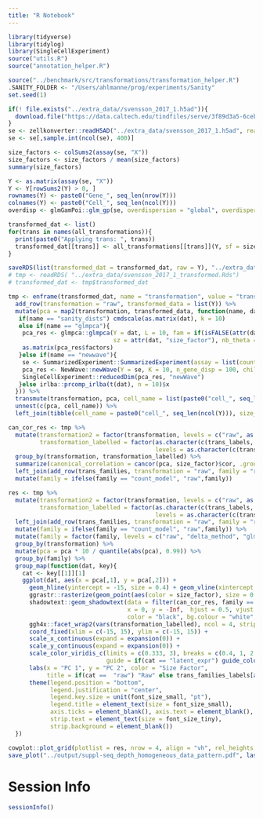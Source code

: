 ```yaml
---
title: "R Notebook"
---
```




```r
library(tidyverse)
library(tidylog)
library(SingleCellExperiment)
source("utils.R")
source("annotation_helper.R")

source("../benchmark/src/transformations/transformation_helper.R")
.SANITY_FOLDER <- "/Users/ahlmanne/prog/experiments/Sanity"
set.seed(1)
```



```r
if(! file.exists("../extra_data//svensson_2017_1.h5ad")){
  download.file("https://data.caltech.edu/tindfiles/serve/3f89d3a5-6ceb-486e-95d4-9bd3f511a706/", "../extra_data/svensson_2017_1.h5ad")
}
se <- zellkonverter::readH5AD("../extra_data/svensson_2017_1.h5ad", reader = "R")
se <- se[,sample.int(ncol(se), 400)]

size_factors <- colSums2(assay(se, "X"))
size_factors <- size_factors / mean(size_factors)
summary(size_factors)

Y <- as.matrix(assay(se, "X"))
Y <- Y[rowSums2(Y) > 0, ]
rownames(Y) <- paste0("Gene_", seq_len(nrow(Y)))
colnames(Y) <- paste0("Cell_", seq_len(ncol(Y)))
overdisp <- glmGamPoi::glm_gp(se, overdispersion = "global", overdispersion_shrinkage = FALSE, on_disk = FALSE)$overdispersions[1]
```


```r
transformed_dat <- list()
for(trans in names(all_transformations)){
  print(paste0("Applying trans: ", trans))
  transformed_dat[[trans]] <- all_transformations[[trans]](Y, sf = size_factors, alpha = overdisp)
}
```


```r
saveRDS(list(transformed_dat = transformed_dat, raw = Y), "../extra_data/svensson_2017_1_transformed.Rds")
# tmp <- readRDS( "../extra_data/svensson_2017_1_transformed.Rds")
# transformed_dat <- tmp$transformed_dat
```


```r
tmp <- enframe(transformed_dat, name = "transformation", value = "transformed_data") %>%
  add_row(transformation = "raw", transformed_data = list(Y)) %>%
  mutate(pca = map2(transformation, transformed_data, function(name, dat){
   if(name == "sanity_dists") cmdscale(as.matrix(dat), k = 10)
   else if(name == "glmpca"){
    pca_res <- glmpca::glmpca(Y = dat, L = 10, fam = if(isFALSE(attr(dat, "alpha"))) "poi" else "nb",
                              sz = attr(dat, "size_factor"), nb_theta = 1/attr(dat, "alpha"))
    as.matrix(pca_res$factors)
   }else if(name == "newwave"){
    se <- SummarizedExperiment::SummarizedExperiment(assay = list(counts = dat))
    pca_res <- NewWave::newWave(Y = se, K = 10, n_gene_disp = 100, children = 4)
    SingleCellExperiment::reducedDim(pca_res, "newWave")
   }else irlba::prcomp_irlba(t(dat), n = 10)$x 
  })) %>%
  transmute(transformation, pca, cell_name = list(paste0("cell_", seq_len(ncol(Y))))) %>%
  unnest(c(pca, cell_name)) %>%
  left_join(tibble(cell_name = paste0("cell_", seq_len(ncol(Y))), size_factor = size_factors)) 
```


```r

can_cor_res <- tmp %>%
  mutate(transformation2 = factor(transformation, levels = c("raw", as.character(trans_families$transformation))),
         transformation_labelled = factor(as.character(c(trans_labels, raw = "Raw")[as.character(transformation2)]), 
                                          levels = as.character(c(trans_labels, raw = "Raw")[c("raw", levels(trans_families$transformation))]))) %>%
  group_by(transformation, transformation_labelled) %>%
  summarize(canonical_correlation = cancor(pca, size_factor)$cor, .groups = "drop") %>%
  left_join(add_row(trans_families, transformation = "raw", family = "raw")) %>%
  mutate(family = ifelse(family == "count_model", "raw",family)) 

res <- tmp %>%
  mutate(transformation2 = factor(transformation, levels = c("raw", as.character(trans_families$transformation))),
         transformation_labelled = factor(as.character(c(trans_labels, raw = "Raw")[as.character(transformation2)]), 
                                          levels = as.character(c(trans_labels, raw = "Raw")[c("raw", levels(trans_families$transformation))]))) %>% 
  left_join(add_row(trans_families, transformation = "raw", family = "raw")) %>%
  mutate(family = ifelse(family == "count_model", "raw",family)) %>%
  mutate(family = factor(family, levels = c("raw", "delta_method", "glm_residual", "latent_expr"))) %>%
  group_by(transformation) %>%
  mutate(pca = pca * 10 / quantile(abs(pca), 0.99)) %>%
  group_by(family) %>%
  group_map(function(dat, key){
    cat <- key[[1]][1]
    ggplot(dat, aes(x = pca[,1], y = pca[,2])) +
      geom_hline(yintercept = -15, size = 0.4) + geom_vline(xintercept = -15, size = 0.4) +
      ggrastr::rasterize(geom_point(aes(color = size_factor), size = 0.7), dpi = 300, scale = 2/3) +
      shadowtext::geom_shadowtext(data = filter(can_cor_res, family == cat), aes(label = paste0("$\\rho = ", signif(canonical_correlation, digits = 2), "$")),
                                  x = 0, y = -Inf,  hjust = 0.5, vjust = -0.5, size = font_size_small / .pt,
                                  color = "black", bg.colour = "white", inherit.aes = FALSE) +
      ggh4x::facet_wrap2(vars(transformation_labelled), ncol = 4, strip = ggh4x::strip_vanilla(clip = "off"), trim_blank = FALSE) +
      coord_fixed(xlim = c(-15, 15), ylim = c(-15, 15)) +
      scale_x_continuous(expand = expansion(0)) +
      scale_y_continuous(expand = expansion(0)) +
      scale_color_viridis_c(limits = c(0.333, 3), breaks = c(0.4, 1, 2.5), oob = scales::squish, trans = "log2",
                            guide = if(cat == "latent_expr") guide_colorbar() else "none") +
      labs(x = "PC 1", y = "PC 2", color = "Size Factor",
           title = if(cat ==  "raw") "Raw" else trans_families_labels[as.character(cat)]) +
      theme(legend.position = "bottom",
            legend.justification = "center", 
            legend.key.size = unit(font_size_small, "pt"),
            legend.title = element_text(size = font_size_small),
            axis.ticks = element_blank(), axis.text = element_blank(), axis.line = element_blank(),
            strip.text = element_text(size = font_size_tiny),
            strip.background = element_blank()) 
  })

cowplot::plot_grid(plotlist = res, nrow = 4, align = "vh", rel_heights = c(1.16, 2, 2, 1.45))
save_plot("../output/suppl-seq_depth_homogeneous_data_pattern.pdf", last_plot(), width = 150, height = 180, units = "mm", latex_support = TRUE)
```



# Session Info

```r
sessionInfo()
```


